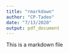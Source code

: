 ```yaml
---
title: "rmarkdown"
author: "CP-Tadeo"
date: "7/13/2020"
output: pdf_document
---
```


This is a markdown file
